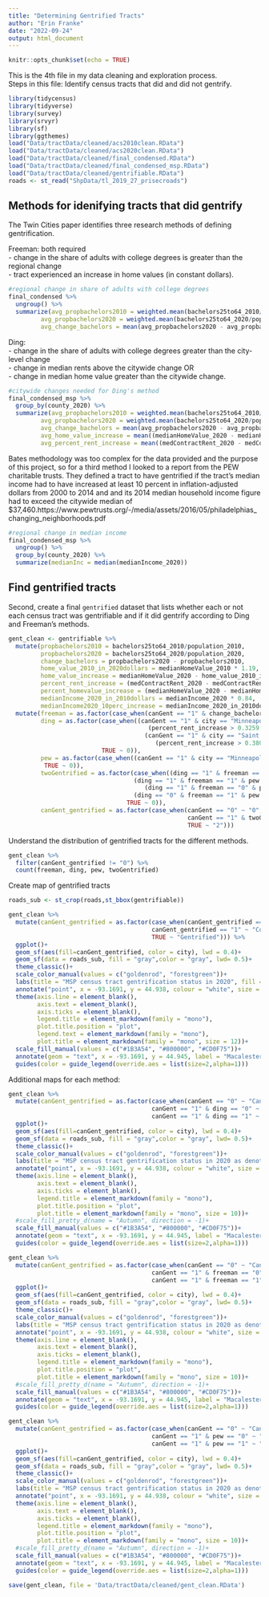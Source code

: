 ```yaml
---
title: "Determining Gentrified Tracts"
author: "Erin Franke"
date: "2022-09-24"
output: html_document
---
```


```r
knitr::opts_chunk$set(echo = TRUE)
```

This is the 4th file in my data cleaning and exploration process. \
Steps in this file: Identify census tracts that did and did not gentrify.  \

```r
library(tidycensus)
library(tidyverse)
library(survey)
library(srvyr)
library(sf)
library(ggthemes)
load("Data/tractData/cleaned/acs2010clean.RData")
load("Data/tractData/cleaned/acs2020clean.RData")
load("Data/tractData/cleaned/final_condensed.RData")
load("Data/tractData/cleaned/final_condensed_msp.RData")
load("Data/tractData/cleaned/gentrifiable.RData")
roads <- st_read("ShpData/tl_2019_27_prisecroads")
```

## Methods for idenifying tracts that did gentrify

The Twin Cities paper identifies three research methods of defining gentrification.

Freeman: both required \
- change in the share of adults with college degrees is greater than the regional change \
- tract experienced an increase in home values (in constant dollars).

```r
#regional change in share of adults with college degrees
final_condensed %>%
  ungroup() %>%
  summarize(avg_propbachelors2010 = weighted.mean(bachelors25to64_2010/population_2010, population_2010), 
         avg_propbachelors2020 = weighted.mean(bachelors25to64_2020/population_2020, population_2020), 
         avg_change_bachelors = mean(avg_propbachelors2020 - avg_propbachelors2010, na.rm = TRUE))
```

Ding: \
- change in the share of adults with college degrees greater than the city-level change \
- change in median rents above the citywide change OR \
- change in median home value greater than the citywide change. \

```r
#citywide changes needed for Ding's method
final_condensed_msp %>%
  group_by(county_2020) %>%
  summarize(avg_propbachelors2010 = weighted.mean(bachelors25to64_2010/population_2010, population_2010), 
         avg_propbachelors2020 = weighted.mean(bachelors25to64_2020/population_2020, population_2020),
         avg_change_bachelors = mean(avg_propbachelors2020 - avg_propbachelors2010),
         avg_home_value_increase = mean((medianHomeValue_2020 - medianHomeValue_2010)/medianHomeValue_2010, na.rm = TRUE),
         avg_percent_rent_increase = mean((medContractRent_2020 - medContractRent_2010)/medContractRent_2010, na.rm = TRUE))
```

Bates methodology was too complex for the data provided and the purpose of this project, so for a third method I looked to a report from the PEW charitable trusts. They defined a tract to have gentrified if the tract’s median income had to have increased at least 10 percent in inflation-adjusted dollars from 2000 to 2014 and and its 2014 median household income figure had to exceed the citywide median of $37,460.https://www.pewtrusts.org/-/media/assets/2016/05/philadelphias_changing_neighborhoods.pdf

```r
#regional change in median income
final_condensed_msp %>%
  ungroup() %>%
  group_by(county_2020) %>%
  summarize(medianInc = median(medianIncome_2020))
```
  
## Find gentrified tracts 

Second, create a final `gentrified` dataset that lists whether each or not each census tract was gentrifiable and if it did gentrify according to Ding and Freeman's methods.

```r
gent_clean <- gentrifiable %>%
  mutate(propbachelors2010 = bachelors25to64_2010/population_2010, 
         propbachelors2020 = bachelors25to64_2020/population_2020, 
         change_bachelors = propbachelors2020 - propbachelors2010,
         home_value_2010_in_2020dollars = medianHomeValue_2010 * 1.19,
         home_value_increase = medianHomeValue_2020 - home_value_2010_in_2020dollars,
         percent_rent_increase = (medContractRent_2020 - medContractRent_2010)/(medContractRent_2010),
         percent_homevalue_increase = (medianHomeValue_2020 - medianHomeValue_2010)/medianHomeValue_2010,
         medianIncome_2020_in_2010dollars = medianIncome_2020 * 0.84,
         medianIncome2020_10perc_increase = medianIncome_2020_in_2010dollars * 1.1) %>%
  mutate(freeman = as.factor(case_when(canGent == "1" & change_bachelors >= 0.0286 & home_value_increase >= 0 ~ 1, TRUE ~ 0)), 
         ding = as.factor(case_when((canGent == "1" & city == "Minneapolis" & change_bachelors > 0.0394 & 
                                       (percent_rent_increase > 0.3259 | percent_homevalue_increase >0.1687)) |
                                      (canGent == "1" & city == "Saint Paul" & change_bachelors > 0.01955693 &
                                         (percent_rent_increase > 0.38078| percent_homevalue_increase > 0.05902)) ~ 1, 
                          TRUE ~ 0)), 
         pew = as.factor(case_when((canGent == "1" & city == "Minneapolis" & medianIncome_2020 > medianIncome2020_10perc_increase & medianIncome_2020 >= 36776) | (canGent == "1" & city == "Saint Paul" & medianIncome_2020 > medianIncome2020_10perc_increase & medianIncome_2020 >= 31951) ~ 1, 
          TRUE ~ 0)), 
         twoGentrified = as.factor(case_when((ding == "1" & freeman == "1" & pew == "1")|
                                   (ding == "1" & freeman == "1" & pew == "0")|
                                      (ding == "1" & freeman == "0" & pew == "1")|
                                   (ding == "0" & freeman == "1" & pew == "1") ~ 1, 
                                 TRUE ~ 0)), 
         canGent_gentrified = as.factor(case_when(canGent == "0" ~ "0", 
                                                  canGent == "1" & twoGentrified == "0" ~ "1", 
                                                  TRUE ~ "2")))
```

Understand the distribution of gentrified tracts for the different methods.

```r
gent_clean %>%
  filter(canGent_gentrified != "0") %>%
  count(freeman, ding, pew, twoGentrified)
```

Create map of gentrified tracts

```r
roads_sub <- st_crop(roads,st_bbox(gentrifiable))

gent_clean %>%
  mutate(canGent_gentrified = as.factor(case_when(canGent_gentrified == "0" ~ "Cannot gentrify", 
                                        canGent_gentrified == "1" ~ "Could, but didn't gentrify",
                                        TRUE ~ "Gentrified"))) %>%
  ggplot()+
  geom_sf(aes(fill=canGent_gentrified, color = city), lwd = 0.4)+
  geom_sf(data = roads_sub, fill = "gray",color = "gray", lwd= 0.5)+
  theme_classic()+
  scale_color_manual(values = c("goldenrod", "forestgreen"))+
  labs(title = "MSP census tract gentrification status in 2020", fill = "Gentrifiable", x = "", y = "", color = "City")+
  annotate("point", x = -93.1691, y = 44.938, colour = "white", size = 1) +
  theme(axis.line = element_blank(), 
        axis.text = element_blank(), 
        axis.ticks = element_blank(),
        legend.title = element_markdown(family = "mono"),
        plot.title.position = "plot",
        legend.text = element_markdown(family = "mono"),
        plot.title = element_markdown(family = "mono", size = 12))+
  scale_fill_manual(values = c("#1B3A54", "#800000", "#CD0F75"))+
  annotate(geom = "text", x = -93.1691, y = 44.945, label = "Macalester \nCollege", size = 2, color = "white")+
  guides(color = guide_legend(override.aes = list(size=2,alpha=1)))
```

Additional maps for each method:

```r
gent_clean %>%
  mutate(canGent_gentrified = as.factor(case_when(canGent == "0" ~ "Cannot gentrify", 
                                        canGent == "1" & ding == "0" ~ "Could, but didn't gentrify",
                                        canGent == "1" & ding == "1" ~ "Gentrified"))) %>%
  ggplot()+
  geom_sf(aes(fill=canGent_gentrified, color = city), lwd = 0.4)+
  geom_sf(data = roads_sub, fill = "gray",color = "gray", lwd= 0.5)+
  theme_classic()+
  scale_color_manual(values = c("goldenrod", "forestgreen"))+
  labs(title = "MSP census tract gentrification status in 2020 as denoted by Lei Ding", fill = "Gentrifiable", x = "", y = "", color = "City")+
  annotate("point", x = -93.1691, y = 44.938, colour = "white", size = 1) +
  theme(axis.line = element_blank(), 
        axis.text = element_blank(), 
        axis.ticks = element_blank(),
        legend.title = element_markdown(family = "mono"),
        plot.title.position = "plot", 
        plot.title = element_markdown(family = "mono", size = 10))+
  #scale_fill_pretty_d(name = "Autumn", direction = -1)+
  scale_fill_manual(values = c("#1B3A54", "#800000", "#CD0F75"))+
  annotate(geom = "text", x = -93.1691, y = 44.945, label = "Macalester \nCollege", size = 2, color = "white")+
  guides(color = guide_legend(override.aes = list(size=2,alpha=1)))

gent_clean %>%
  mutate(canGent_gentrified = as.factor(case_when(canGent == "0" ~ "Cannot gentrify", 
                                        canGent == "1" & freeman == "0" ~ "Could, but didn't gentrify",
                                        canGent == "1" & freeman == "1" ~ "Gentrified"))) %>%
  ggplot()+
  geom_sf(aes(fill=canGent_gentrified, color = city), lwd = 0.4)+
  geom_sf(data = roads_sub, fill = "gray",color = "gray", lwd= 0.5)+
  theme_classic()+
  scale_color_manual(values = c("goldenrod", "forestgreen"))+
  labs(title = "MSP census tract gentrification status in 2020 as denoted by Lance Freeman", fill = "Gentrifiable", x = "", y = "", color = "City")+
  annotate("point", x = -93.1691, y = 44.938, colour = "white", size = 1) +
  theme(axis.line = element_blank(), 
        axis.text = element_blank(), 
        axis.ticks = element_blank(),
        legend.title = element_markdown(family = "mono"),
        plot.title.position = "plot", 
        plot.title = element_markdown(family = "mono", size = 10))+
  #scale_fill_pretty_d(name = "Autumn", direction = -1)+
  scale_fill_manual(values = c("#1B3A54", "#800000", "#CD0F75"))+
  annotate(geom = "text", x = -93.1691, y = 44.945, label = "Macalester \nCollege", size = 2, color = "white")+
  guides(color = guide_legend(override.aes = list(size=2,alpha=1)))

gent_clean %>%
  mutate(canGent_gentrified = as.factor(case_when(canGent == "0" ~ "Cannot gentrify", 
                                        canGent == "1" & pew == "0" ~ "Could, but didn't gentrify",
                                        canGent == "1" & pew == "1" ~ "Gentrified"))) %>%
  ggplot()+
  geom_sf(aes(fill=canGent_gentrified, color = city), lwd = 0.4)+
  geom_sf(data = roads_sub, fill = "gray",color = "gray", lwd= 0.5)+
  theme_classic()+
  scale_color_manual(values = c("goldenrod", "forestgreen"))+
  labs(title = "MSP census tract gentrification status in 2020 as denoted \nby the PEW Charitiable Trusts", fill = "Gentrifiable", x = "", y = "", color = "City")+
  annotate("point", x = -93.1691, y = 44.938, colour = "white", size = 1) +
  theme(axis.line = element_blank(), 
        axis.text = element_blank(), 
        axis.ticks = element_blank(),
        legend.title = element_markdown(family = "mono"),
        plot.title.position = "plot", 
        plot.title = element_markdown(family = "mono", size = 10))+
  #scale_fill_pretty_d(name = "Autumn", direction = -1)+
  scale_fill_manual(values = c("#1B3A54", "#800000", "#CD0F75"))+
  annotate(geom = "text", x = -93.1691, y = 44.945, label = "Macalester \nCollege", size = 2, color = "white")+
  guides(color = guide_legend(override.aes = list(size=2,alpha=1)))
```


```r
save(gent_clean, file = 'Data/tractData/cleaned/gent_clean.RData')
```

